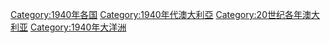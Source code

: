 [[Category:1940年各国|Category:1940年各国]]
[[Category:1940年代澳大利亞|Category:1940年代澳大利亞]]
[[Category:20世纪各年澳大利亚|Category:20世纪各年澳大利亚]]
[[Category:1940年大洋洲|Category:1940年大洋洲]]
